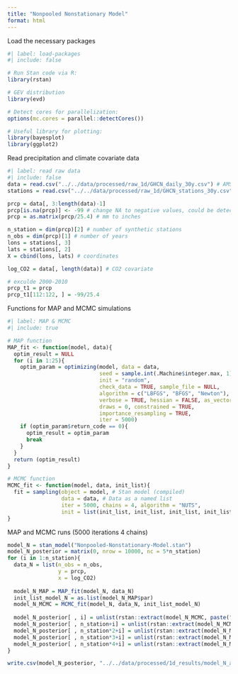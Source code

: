 ```yaml
---
title: "Nonpooled Nonstationary Model"
format: html
---
```


Load the necessary packages

```r
#| label: load-packages
#| include: false

# Run Stan code via R:
library(rstan)

# GEV distribution
library(evd)

# Detect cores for parallelization:
options(mc.cores = parallel::detectCores())

# Useful library for plotting:
library(bayesplot)
library(ggplot2)
```

Read precipitation and climate covariate data

```r
#| label: read raw data
#| include: false
data = read.csv("../../data/processed/raw_1d/GHCN_daily_30y.csv") # AMS data
stations = read.csv("../../data/processed/raw_1d/GHCN_stations_30y.csv") # station inventory

prcp = data[, 3:length(data)-1]
prcp[is.na(prcp)] <- -99 # change NA to negative values, could be detected in r stan
prcp = as.matrix(prcp/25.4) # mm to inches

n_station = dim(prcp)[2] # number of synthetic stations
n_obs = dim(prcp)[1] # number of years
lons = stations[, 3]
lats = stations[, 2]
X = cbind(lons, lats) # coordinates

log_CO2 = data[, length(data)] # CO2 covariate

# exculde 2000-2010
prcp_t1 = prcp
prcp_t1[112:122, ] = -99/25.4
```

Functions for MAP and MCMC simulations

```r
#| label: MAP & MCMC
#| include: true

# MAP function
MAP_fit <- function(model, data){
  optim_result = NULL
  for (i in 1:25){
    optim_param = optimizing(model, data = data,
                             seed = sample.int(.Machine$integer.max, 1), 
                             init = "random",
                             check_data = TRUE, sample_file = NULL,
                             algorithm = c("LBFGS", "BFGS", "Newton"),
                             verbose = TRUE, hessian = FALSE, as_vector = TRUE,
                             draws = 0, constrained = TRUE, 
                             importance_resampling = TRUE, 
                             iter = 5000)
    if (optim_param$return_code == 0){
      optim_result = optim_param
      break
    }
  }
  return (optim_result)
}

# MCMC function
MCMC_fit <- function(model, data, init_list){
  fit = sampling(object = model, # Stan model (compiled)
                 data = data, # Data as a named list
                 iter = 5000, chains = 4, algorithm = "NUTS", 
                 init = list(init_list, init_list, init_list, init_list))
}
```

MAP and MCMC runs (5000 iterations 4 chains)

```r
model_N = stan_model("Nonpooled-Nonstationary-Model.stan")
model_N_posterior = matrix(0, nrow = 10000, nc = 5*n_station)
for (i in 1:n_station){
  data_N = list(n_obs = n_obs,
                y = prcp,
                x = log_CO2)
  
  model_N_MAP = MAP_fit(model_N, data_N)
  init_list_model_N = as.list(model_N_MAP$par)
  model_N_MCMC = MCMC_fit(model_N, data_N, init_list_model_N)
  
  model_N_posterior[ , i] = unlist(rstan::extract(model_N_MCMC, paste("mu0", sep = "")))
  model_N_posterior[ , n_station+i] = unlist(rstan::extract(model_N_MCMC, paste("logs0", sep = "")))
  model_N_posterior[ , n_station*2+i] = unlist(rstan::extract(model_N_MCMC, paste("xi", sep = "")))
  model_N_posterior[ , n_station*3+i] = unlist(rstan::extract(model_N_MCMC, paste("mu_beta", sep = "")))
  model_N_posterior[ , n_station*4+i] = unlist(rstan::extract(model_N_MCMC, paste("logs_beta", sep = "")))
}
```

```r
write.csv(model_N_posterior, "../../data/processed/1d_results/model_N_all.csv")
```
